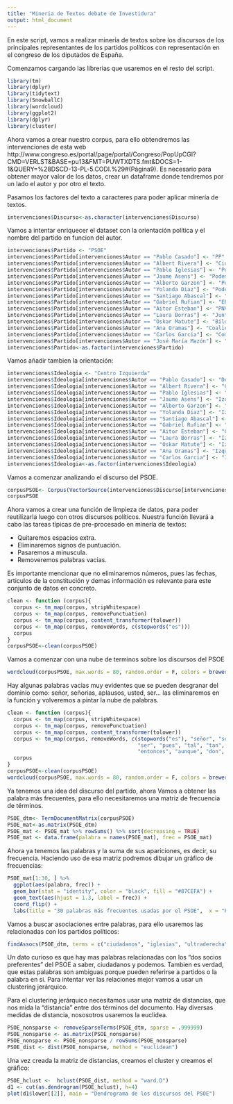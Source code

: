 ```yaml
---
title: "Mineria de Textos debate de Investidura"
output: html_document
---
```


En este script, vamos a realizar minería de textos sobre los discursos de los principales representantes de los partidos políticos con representación en el congreso de los diputados de España.

Comenzamos cargando las librerias que usaremos en el resto del script. 

```r
library(tm)
library(dplyr)
library(tidytext)
library(SnowballC)
library(wordcloud)
library(ggplot2)
library(dplyr)
library(cluster)
```


Ahora vamos a crear nuestro corpus, para ello obtendremos las intervenciones de esta web 
http://www.congreso.es/portal/page/portal/Congreso/PopUpCGI?CMD=VERLST&BASE=pu13&FMT=PUWTXDTS.fmt&DOCS=1-1&QUERY=%28DSCD-13-PL-5.CODI.%29#(Página9). Es necesario para obtener mayor valor de los datos, crear un dataframe donde tendremos por un lado el autor y por otro el texto. 

Pasamos los factores del texto a caracteres para poder aplicar minería de textos. 

```r
intervenciones$Discurso<-as.character(intervenciones$Discurso)
```

Vamos a intentar enriquecer el dataset con la orientación política y el nombre del partido en funcion del autor.

```r
intervenciones$Partido <- "PSOE"
intervenciones$Partido[intervenciones$Autor == "Pablo Casado"] <- "PP"  
intervenciones$Partido[intervenciones$Autor == "Albert Rivera"] <- "Ciudadanos"  
intervenciones$Partido[intervenciones$Autor == "Pablo Iglesias"] <- "Podemos" 
intervenciones$Partido[intervenciones$Autor == "Jaume Asens"] <- "Podemos" 
intervenciones$Partido[intervenciones$Autor == "Alberto Garzon"] <- "Podemos"
intervenciones$Partido[intervenciones$Autor == "Yolanda Diaz"] <- "Podemos"
intervenciones$Partido[intervenciones$Autor == "Santiago Abascal"] <- "VOX"
intervenciones$Partido[intervenciones$Autor == "Gabriel Rufian"] <- "ERC"
intervenciones$Partido[intervenciones$Autor == "Aitor Esteban"] <- "PNV"
intervenciones$Partido[intervenciones$Autor == "Laura Borras"] <- "Junts per Catalunya"
intervenciones$Partido[intervenciones$Autor == "Oskar Matute"] <- "Bildu"
intervenciones$Partido[intervenciones$Autor == "Ana Oramas"] <- "Coalición Canaria"
intervenciones$Partido[intervenciones$Autor == "Carlos Garcia"] <- "Compromis"
intervenciones$Partido[intervenciones$Autor == "José María Mazón"] <- "PRC"
intervenciones$Partido<-as.factor(intervenciones$Partido)
```

Vamos añadir tambien la orientación:

```r
intervenciones$Ideologia <- "Centro Izquierda"
intervenciones$Ideologia[intervenciones$Autor == "Pablo Casado"] <- "Derecha"  
intervenciones$Ideologia[intervenciones$Autor == "Albert Rivera"] <- "Centro Derecha"  
intervenciones$Ideologia[intervenciones$Autor == "Pablo Iglesias"] <- "Izquierda" 
intervenciones$Ideologia[intervenciones$Autor == "Jaume Asens"] <- "Izquierda" 
intervenciones$Ideologia[intervenciones$Autor == "Alberto Garzon"] <- "Izquierda"
intervenciones$Ideologia[intervenciones$Autor == "Yolanda Diaz"] <- "Izquierda"
intervenciones$Ideologia[intervenciones$Autor == "Santiago Abascal"] <- "Extrema Derecha"
intervenciones$Ideologia[intervenciones$Autor == "Gabriel Rufian"] <- "Izquierda Independentista"
intervenciones$Ideologia[intervenciones$Autor == "Aitor Esteban"] <- "Centro Derecha"
intervenciones$Ideologia[intervenciones$Autor == "Laura Borras"] <- "Izquierda Independentista"
intervenciones$Ideologia[intervenciones$Autor == "Oskar Matute"] <- "Izquierda Independentista"
intervenciones$Ideologia[intervenciones$Autor == "Ana Oramas"] <- "Izquierda"
intervenciones$Ideologia[intervenciones$Autor == "Carlos Garcia"] <- "Izquierda"
intervenciones$Ideologia<-as.factor(intervenciones$Ideologia)
```

Vamos a comenzar analizando el discurso del PSOE.

```r
corpusPSOE<- Corpus(VectorSource(intervenciones$Discurso[intervenciones$Partido=="PSOE"]))
corpusPSOE
```

Ahora vamos a crear una función de limpieza de datos, para poder reutilizarla luego con otros discursos políticos. Nuestra función llevará a cabo las tareas típicas de pre-procesado en minería de textos:

- Quitaremos espacios extra. 
- Eliminaremos signos de puntuación. 
- Pasaremos a minuscula. 
- Removeremos palabras vacias. 

Es importante mencionar que no eliminaremos números, pues las fechas, articulos de la constitución y demas información es relevante para este conjunto de datos en concreto. 

```r
clean <- function (corpus){
  corpus <- tm_map(corpus, stripWhitespace)
  corpus <- tm_map(corpus, removePunctuation)
  corpus <- tm_map(corpus, content_transformer(tolower))
  corpus <- tm_map(corpus, removeWords, c(stopwords("es")))
  corpus
}
corpusPSOE<-clean(corpusPSOE)
```

Vamos a comenzar con una nube de terminos sobre los discursos del PSOE 

```r
wordcloud(corpusPSOE, max.words = 80, random.order = F, colors = brewer.pal(name = "Dark2", n = 8))
```
Hay algunas palabras vacias muy evidentes que se pueden desgranar del dominio como: señor, señorias, aplausos, usted, ser... las eliminaremos en la función y volveremos a pintar la nube de palabras.

```r
clean <- function (corpus){
  corpus <- tm_map(corpus, stripWhitespace)
  corpus <- tm_map(corpus, removePunctuation)
  corpus <- tm_map(corpus, content_transformer(tolower))
  corpus <- tm_map(corpus, removeWords, c(stopwords("es"), "señor", "señorías", "aplausos", "usted", 
                                          "ser", "pues", "tal", "tan", "así", "dijo", "cómo", "sino", 
                                          "entonces", "aunque", "don", "doña"))
  corpus
}
corpusPSOE<-clean(corpusPSOE)
wordcloud(corpusPSOE, max.words = 80, random.order = F, colors = brewer.pal(name = "Dark2", n = 8))
```


Ya tenemos una idea del discurso del partido, ahora Vamos a obtener las palabra más frecuentes, para ello necesitaremos una matriz de frecuencia de términos.

```r
PSOE_dtm<- TermDocumentMatrix(corpusPSOE)
PSOE_mat<-as.matrix(PSOE_dtm)
PSOE_mat <- PSOE_mat %>% rowSums() %>% sort(decreasing = TRUE)
PSOE_mat <- data.frame(palabra = names(PSOE_mat), frec = PSOE_mat)
```

Ahora ya tenemos las palabras y la suma de sus apariciones, es decir, su frecuencia. Haciendo uso de esa matriz podremos dibujar un gráfico de frecuencias:

```r
PSOE_mat[1:30, ] %>%
  ggplot(aes(palabra, frec)) +
  geom_bar(stat = "identity", color = "black", fill = "#87CEFA") +
  geom_text(aes(hjust = 1.3, label = frec)) + 
  coord_flip() + 
  labs(title = "30 palabras más frecuentes usadas por el PSOE",  x = "Palabras", y = "Frecuencia")
```

Vamos a buscar asociaciones entre palabras, para ello usaremos las relacionadas con los partidos políticos:

```r
findAssocs(PSOE_dtm, terms = c("ciudadanos", "iglesias", "ultraderecha", "casado", "investidura", "popular", "rivera", "podemos"), corlimit = .80)
```


Un dato curioso es que hay mas palabras relacionadas con los "dos socios preferentes" del PSOE a saber, ciudadanos y podemos. Tambien es verdad, que estas palabras son ambiguas porque pueden referirse a partidos o la palabra en si. Para intentar ver las relaciones mejor vamos a usar un clustering jerárquico. 

Para el clustering jerárquico necesitamos usar una matriz de distancias, que nos mida la "distancia" entre dos términos del documento. Hay diversas medidas de distancia, nososotros usaremos la euclidea. 

```r
PSOE_nonsparse <- removeSparseTerms(PSOE_dtm, sparse = .999999)
PSOE_nonsparse <- as.matrix(PSOE_nonsparse)
PSOE_nonsparse <- PSOE_nonsparse / rowSums(PSOE_nonsparse)
PSOE_dist <- dist(PSOE_nonsparse, method = "euclidean")
```

Una vez creada la matriz de distancias, creamos el cluster y creamos el gráfico:

```r
PSOE_hclust <-  hclust(PSOE_dist, method = "ward.D")
d1 <- cut(as.dendrogram(PSOE_hclust), h=4)
plot(d1$lower[[2]], main = "Dendrograma de los discursos del PSOE")
```